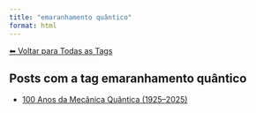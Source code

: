 ```yaml
---
title: "emaranhamento quântico"
format: html
---
```


[⬅ Voltar para Todas as Tags](../tags.qmd)

## Posts com a tag **emaranhamento quântico**

- [100 Anos da Mecânica Quântica (1925–2025)](/posts/fisica/100-anos-mecanica-quantica.html)
